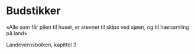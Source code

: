 # Budstikker

«Alle som får pilen til huset, er stevnet til skips ved sjøen, og til hærsamling på land»

Landevernsbolken, kapittel 3
